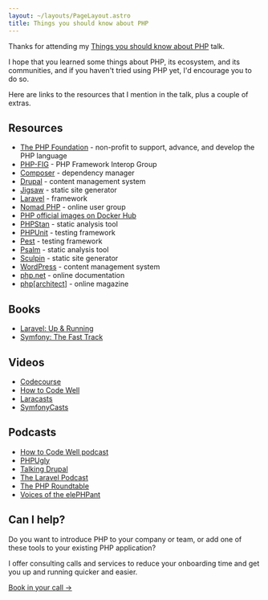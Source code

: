 ```yaml
---
layout: ~/layouts/PageLayout.astro
title: Things you should know about PHP
---
```



Thanks for attending my [Things you should know about PHP](/talks/things-you-should-know-about-php) talk.

I hope that you learned some things about PHP, its ecosystem, and its communities, and if you haven't tried using PHP yet, I'd encourage you to do so.

Here are links to the resources that I mention in the talk, plus a couple of extras.

## Resources

- [The PHP Foundation](https://thephp.foundation) - non-profit to support, advance, and develop the PHP language
- [PHP-FIG](https://www.php-fig.org) - PHP Framework Interop Group
- [Composer](https://getcomposer.org) - dependency manager
- [Drupal](https://www.drupal.org) - content management system
- [Jigsaw](https://jigsaw.tighten.co) - static site generator
- [Laravel](https://laravel.com) - framework
- [Nomad PHP](https://nomadphp.com) - online user group
- [PHP official images on Docker Hub](https://hub.docker.com/_/php)
- [PHPStan](https://phpstan.org) - static analysis tool
- [PHPUnit](https://phpunit.de) - testing framework
- [Pest](https://pestphp.com) - testing framework
- [Psalm](https://psalm.dev) - static analysis tool
- [Sculpin](khttps://sculpin.io) - static site generator
- [WordPress](https://wordpress.org) - content management system
- [php.net](https://www.php.net) - online documentation
- [php[architect]](https://www.phparch.com) - online magazine

## Books

- [Laravel: Up & Running](https://www.oreilly.com/library/view/laravel-up/9781492041207)
- [Symfony: The Fast Track](https://symfony.com/book)

## Videos

- [Codecourse](https://codecourse.com)
- [How to Code Well](https://www.howtocodewell.net)
- [Laracasts](https://laracasts.com)
- [SymfonyCasts](https://symfonycasts.com)

## Podcasts

- [How to Code Well podcast](https://howtocodewell.fm)
- [PHPUgly](https://www.phpugly.com)
- [Talking Drupal](https://talkingdrupal.com)
- [The Laravel Podcast](https://laravelpodcast.com)
- [The PHP Roundtable](https://phproundtable.com)
- [Voices of the elePHPant](https://voicesoftheelephpant.com)

## Can I help?

Do you want to introduce PHP to your company or team, or add one of these tools to your existing PHP application?

I offer consulting calls and services to reduce your onboarding time and get you up and running quicker and easier.

<div class="mt-6">
  <a class="inline-flex items-center px-6 py-3 font-medium rounded-md bg-blue-primary text-white no-underline hover:bg-white hover:text-blue-primary focus:bg-white focus:text-blue-primary transition-color ease-in-out duration-200 text-base" href={`mailto:${email}?subject=Book in my call`}>Book in your call →</a>
</div>

